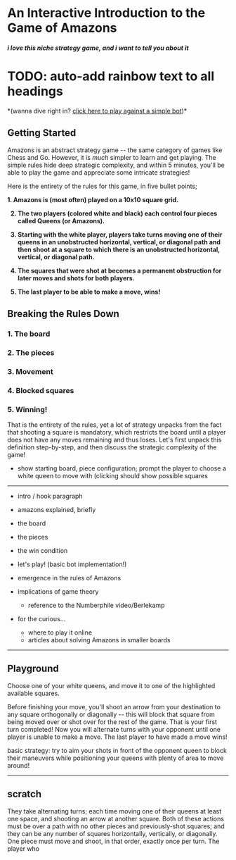 
# <span className="rainbow-text">An Interactive Introduction to the Game of Amazons</span>
##### i love this niche strategy game, and i want to tell you about it

# TODO: auto-add rainbow text to all headings

<div style={{fontSize: "0.9rem", "paddingBottom": "1rem"}}>*(wanna dive right in? <a href="#playground" className="rainbow-link">click here to play against a simple bot</a>)*</div>


## <span className="rainbow-text">Getting Started</span>

Amazons is an abstract strategy game -- the same category of games like Chess and Go. However, it is *much* simpler to learn and get playing. The simple rules hide deep strategic complexity, and within 5 minutes, you'll be able to play the game and appreciate some intricate strategies!

Here is the entirety of the rules for this game, in five bullet points;

<b>
1. Amazons is (most often) played on a 10x10 square grid.

2. The two players (colored white and black) each control four pieces called Queens (or Amazons).

3. Starting with the white player, players take turns moving one of their queens in an unobstructed horizontal, vertical, or diagonal path
and then shoot at a square to which there is an unobstructed horizontal, vertical, or diagonal path.

4. The squares that were shot at becomes a permanent obstruction for later moves and shots for both players.

5. The last player to be able to make a move, <span className="rainbow-text">wins</span>!
</b>

## Breaking the Rules Down

### 1. The board

### 2. The pieces

### 3. Movement

### 4. Blocked squares

### 5. Winning!


That is the entirety of the rules, yet a lot of strategy unpacks from the fact that shooting a square is mandatory, which restricts the board until a player does not have any moves remaining and thus loses. Let's first unpack this definition step-by-step, and then discuss the strategic complexity of the game!

- show starting board, piece configuration; prompt the player to choose a white queen to move with (clicking should show possible squares

---

- intro / hook paragraph

- amazons explained, briefly

- the board

- the pieces

- the win condition

- let's play! (basic bot implementation!)

- emergence in the rules of Amazons

- implications of game theory
    - reference to the Numberphile video/Berlekamp

- for the curious...
    - where to play it online
    - articles about solving Amazons in smaller boards
    
---



## Playground <a name="playground"></a>


Choose one of your white queens, and move it to one of the highlighted available squares.

Before finishing your move, you'll shoot an arrow from your destination to any square orthogonally or diagonally -- this will block that square from being moved over or shot over for the rest of the game. That is your first turn completed! Now you will alternate turns with your opponent until one player is unable to make a move. The last player to have made a move wins!

basic strategy: try to aim your shots in front of the opponent queen to block their maneuvers while positioning your queens with plenty of area to move around!

<AmazonsBoard></AmazonsBoard>


---

## scratch


 They take alternating turns; each time moving one of their queens at least one space, and shooting an arrow at another square. Both of these actions must be over a path with no other pieces and previously-shot squares; and they can be any number of squares horizontally, vertically, or diagonally. One piece must move and shoot, in that order, exactly once per turn. The player who 